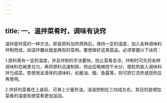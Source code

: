 ```yaml
---
---
---
```

title: 一、温拌菜肴时，调味有诀窍
---




温拌是拌菜的一种方法，即是原料加热预熟后，保持一定的温度，加入各种调味料拌制而成，如温拌腰丝就是典型的菜例。要想做好这类菜品，必须掌握以下诀窍：

1.原料需有一定的温度，并且拌制的手法要快，防止菜肴变凉。拌制时可先将各种调味料在碗里兑匀，再将原料迅速制熟，捞出后略微控干水分，便趁热放入调味料拌匀成菜。若使用呈液体的调味料，如酱油、醋、鱼露等，则可把它烫热或烧热后再使用。

2.拌好的菜肴在上桌前，可淋上少量热油，油温控制在三四成左右，其目的是增加菜肴的温度和使菜肴更加滋润。